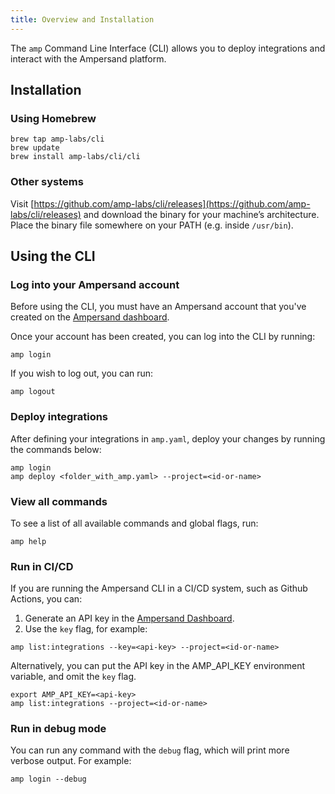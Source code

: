 ```yaml
---
title: Overview and Installation
---
```


The `amp` Command Line Interface (CLI) allows you to deploy integrations and interact with the Ampersand platform. 

## Installation

### Using Homebrew

```
brew tap amp-labs/cli
brew update
brew install amp-labs/cli/cli
```

### Other systems

Visit [https://github.com/amp-labs/cli/releases](https://github.com/amp-labs/cli/releases) and download the binary for your machine’s architecture. Place the binary file somewhere on your PATH (e.g. inside `/usr/bin`).

## Using the CLI

### Log into your Ampersand account

Before using the CLI, you must have an Ampersand account that you've created on the [Ampersand dashboard](https://dashboard.withampersand.com/sign-up).

Once your account has been created, you can log into the CLI by running:

```
amp login
```

If you wish to log out, you can run:

```
amp logout
```

### Deploy integrations

After defining your integrations in `amp.yaml`, deploy your changes by running the commands below:

```
amp login
amp deploy <folder_with_amp.yaml> --project=<id-or-name>
```

### View all commands

To see a list of all available commands and global flags, run:

```
amp help
```

### Run in CI/CD

If you are running the Ampersand CLI in a CI/CD system, such as Github Actions, you can:

1. Generate an API key in the [Ampersand Dashboard](https://dashboard.withampersand.com/projects/_/api-keys/new).
2. Use the `key` flag, for example:

```
amp list:integrations --key=<api-key> --project=<id-or-name>
```

Alternatively, you can put the API key in the AMP_API_KEY environment variable, and omit the `key` flag.

```
export AMP_API_KEY=<api-key>
amp list:integrations --project=<id-or-name>
```

### Run in debug mode

You can run any command with the `debug` flag, which will print more verbose output. For example:

```
amp login --debug
```

